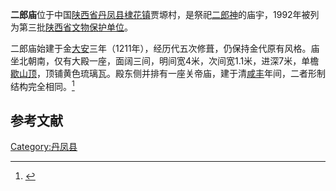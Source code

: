 {{coord|33|43|46|N|110|11|43|E|display=title|scale:10000}}
{{文物保护单位
| 级别 = 省级
| 省区市 = 陕西省
| 名称 = 二郎庙
| 图片 = 
| 所在 = [[丹凤县|丹凤县]]
| 分类 = 古建筑
| 时代 = 金-清
| 编号 = 第三批
| 登录 = 1992年4月20日
}}

'''二郎庙'''位于中国[[陕西省|陕西省]][[丹凤县|丹凤县]][[棣花镇|棣花镇]]贾塬村，是祭祀[[二郎神|二郎神]]的庙宇，1992年被列为第三批[[陕西省文物保护单位|陕西省文物保护单位]]。

二郎庙始建于金[[大安_(金朝)|大安]]三年（1211年），经历代五次修葺，仍保持金代原有风格。庙坐北朝南，仅有大殿一座，面阔三间，明间宽4米，次间宽1.1米，进深7米，单檐[[歇山顶|歇山顶]]，顶铺黄色琉璃瓦。殿东侧并排有一座关帝庙，建于清[[咸丰|咸丰]]年间，二者形制结构完全相同。<ref>{{cite book zh|title=陕西文物古迹大观（三）：陕西省省级文物保护单位巡礼 |author=陕西省文物局 编 |publisher=三秦出版社 |year=2006 |isbn=7-80736-121-2 |pages=472 }}</ref>

==参考文献==
{{reflist}}

{{中国木构建筑 (唐-宋)}}

{{DEFAULTSORT:er}}
[[Category:丹凤县|Category:丹凤县]]